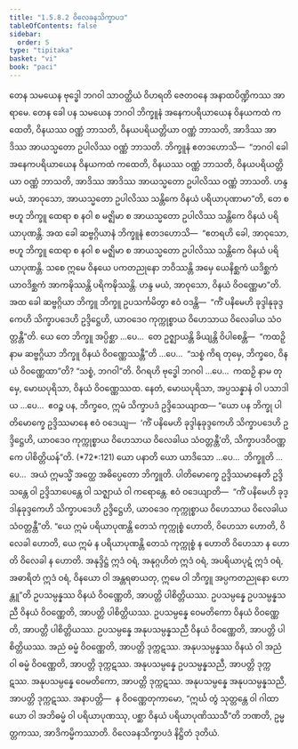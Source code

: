 ```yaml
---
title: "1.5.8.2 ဝိလေခနသိက္ခာပဒ"
tableOfContents: false
sidebar:
  order: 5
type: "tipitaka"
basket: "vi"
book: "paci"
---
```



<DynamicBreadcrumb />

<Division number="438" book="paci">

<Paragraph number="1318" book="paci">
တေန သမယေန ဗုဒ္ဓေါ ဘဂဝါ သာဝတ္ထိယံ ဝိဟရတိ ဇေတဝနေ အနာထပိဏ္ဍိကဿ အာရာမေ. တေန ခေါ ပန သမယေန ဘဂဝါ ဘိက္ခူနံ အနေကပရိယာယေန ဝိနယကထံ ကထေတိ, ဝိနယဿ ဝဏ္ဏံ ဘာသတိ, ဝိနယပရိယတ္တိယာ ဝဏ္ဏံ ဘာသတိ, အာဒိဿ အာဒိဿ အာယသ္မတော ဥပါလိဿ ဝဏ္ဏံ ဘာသတိ. ဘိက္ခူနံ ဧတဒဟောသိ—  “ဘဂဝါ ခေါ အနေကပရိယာယေန ဝိနယကထံ ကထေတိ, ဝိနယဿ ဝဏ္ဏံ ဘာသတိ, ဝိနယပရိယတ္တိယာ ဝဏ္ဏံ ဘာသတိ, အာဒိဿ အာဒိဿ အာယသ္မတော ဥပါလိဿ ဝဏ္ဏံ ဘာသတိ. ဟန္ဒ မယံ, အာဝုသော, အာယသ္မတော ဥပါလိဿ သန္တိကေ ဝိနယံ ပရိယာပုဏာမာ”တိ, တေ စ ဗဟူ ဘိက္ခူ ထေရာ စ နဝါ စ မဇ္ဈိမာ စ အာယသ္မတော ဥပါလိဿ သန္တိကေ ဝိနယံ ပရိယာပုဏန္တိ.
</Paragraph>

<Paragraph number="1319" book="paci">
အထ ခေါ ဆဗ္ဗဂ္ဂိယာနံ ဘိက္ခူနံ ဧတဒဟောသိ—  “ဧတရဟိ ခေါ, အာဝုသော, ဗဟူ ဘိက္ခူ ထေရာ စ နဝါ စ မဇ္ဈိမာ စ အာယသ္မတော ဥပါလိဿ သန္တိကေ ဝိနယံ ပရိယာပုဏန္တိ. သစေ ဣမေ ဝိနယေ ပကတညုနော ဘဝိဿန္တိ အမှေ ယေနိစ္ဆကံ ယဒိစ္ဆကံ ယာဝဒိစ္ဆကံ အာကဍ္ဎိဿန္တိ ပရိကဍ္ဎိဿန္တိ. ဟန္ဒ မယံ, အာဝုသော, ဝိနယံ ဝိဝဏ္ဏေမာ”တိ. အထ ခေါ ဆဗ္ဗဂ္ဂိယာ ဘိက္ခူ ဘိက္ခူ ဥပသင်္ကမိတွာ ဧဝံ ဝဒန္တိ—  “ကိံ ပနိမေဟိ ခုဒ္ဒါနုခုဒ္ဒကေဟိ သိက္ခာပဒေဟိ ဥဒ္ဒိဋ္ဌေဟိ, ယာဝဒေဝ ကုက္ကုစ္စာယ ဝိဟေသာယ ဝိလေခါယ သံဝတ္တန္တီ”တိ.
</Paragraph>

<Paragraph number="1320" book="paci">
ယေ တေ ဘိက္ခူ အပ္ပိစ္ဆာ …ပေ…  တေ ဥဇ္ဈာယန္တိ ခိယျန္တိ ဝိပါစေန္တိ—  “ကထဉှိ နာမ ဆဗ္ဗဂ္ဂိယာ ဘိက္ခူ ဝိနယံ ဝိဝဏ္ဏေဿန္တီ”တိ …ပေ…  “သစ္စံ ကိရ တုမှေ, ဘိက္ခဝေ, ဝိနယံ ဝိဝဏ္ဏေထာ”တိ? “သစ္စံ, ဘဂဝါ”တိ. ဝိဂရဟိ ဗုဒ္ဓေါ ဘဂဝါ …ပေ…  ကထဉှိ နာမ တုမှေ, မောဃပုရိသာ, ဝိနယံ ဝိဝဏ္ဏေဿထ. နေတံ, မောဃပုရိသာ, အပ္ပသန္နာနံ ဝါ ပသာဒါယ …ပေ…  ဧဝဉ္စ ပန, ဘိက္ခဝေ, ဣမံ သိက္ခာပဒံ ဥဒ္ဒိသေယျာထ—
</Paragraph>

</Division>
<Division number="439" book="paci">

<Paragraph number="1321" book="paci">
<Emphasis>“ယော ပန ဘိက္ခု ပါတိမောက္ခေ ဥဒ္ဒိဿမာနေ ဧဝံ ဝဒေယျ—  ‘ကိံ ပနိမေဟိ ခုဒ္ဒါနုခုဒ္ဒကေဟိ သိက္ခာပဒေဟိ ဥဒ္ဒိဋ္ဌေဟိ, ယာဝဒေဝ ကုက္ကုစ္စာယ ဝိဟေသာယ ဝိလေခါယ သံဝတ္တန္တီ’တိ, သိက္ခာပဒဝိဝဏ္ဏကေ ပါစိတ္တိယန်”</Emphasis>တိ. (*72*:<Emphasis>121</Emphasis>)
</Paragraph>

</Division>
<Division number="440" book="paci">

<Paragraph number="1322" book="paci">
<Emphasis>ယော ပနာ</Emphasis>တိ ယော ယာဒိသော …ပေ…  <Emphasis>ဘိက္ခူ</Emphasis>တိ …ပေ…  အယံ ဣမသ္မိံ အတ္ထေ အဓိပ္ပေတော ဘိက္ခူတိ.
</Paragraph>

<Paragraph number="1323" book="paci">
<Emphasis>ပါတိမောက္ခေ ဥဒ္ဒိဿမာနေ</Emphasis>တိ ဥဒ္ဒိသန္တေ ဝါ ဥဒ္ဒိသာပေန္တေ ဝါ သဇ္ဈာယံ ဝါ ကရောန္တေ.
</Paragraph>

<Paragraph number="1324" book="paci">
<Emphasis>ဧဝံ ဝဒေယျာ</Emphasis>တိ—  “ကိံ ပနိမေဟိ ခုဒ္ဒါနုခုဒ္ဒကေဟိ သိက္ခာပဒေဟိ ဥဒ္ဒိဋ္ဌေဟိ, ယာဝဒေဝ ကုက္ကုစ္စာယ ဝိဟေသာယ ဝိလေခါယ သံဝတ္တန္တီ”တိ. “ယေ ဣမံ ပရိယာပုဏန္တိ တေသံ ကုက္ကုစ္စံ ဟောတိ, ဝိဟေသာ ဟောတိ, ဝိလေခါ ဟောတိ, ယေ ဣမံ န ပရိယာပုဏန္တိ တေသံ ကုက္ကုစ္စံ န ဟောတိ ဝိဟေသာ န ဟောတိ ဝိလေခါ န ဟောတိ. အနုဒ္ဒိဋ္ဌံ ဣဒံ ဝရံ, အနုဂ္ဂဟိတံ ဣဒံ ဝရံ, အပရိယာပုဋံ ဣဒံ ဝရံ, အဓာရိတံ ဣဒံ ဝရံ, ဝိနယော ဝါ အန္တရဓာယတု, ဣမေ ဝါ ဘိက္ခူ အပ္ပကတညုနော ဟောန္တူ”တိ ဥပသမ္ပန္နဿ ဝိနယံ ဝိဝဏ္ဏေတိ, အာပတ္တိ ပါစိတ္တိယဿ.
</Paragraph>

</Division>
<Division number="441" book="paci">

<Paragraph number="1325" book="paci">
ဥပသမ္ပန္နေ ဥပသမ္ပန္နသညီ ဝိနယံ ဝိဝဏ္ဏေတိ, အာပတ္တိ ပါစိတ္တိယဿ. ဥပသမ္ပန္နေ ဝေမတိကော ဝိနယံ ဝိဝဏ္ဏေတိ, အာပတ္တိ ပါစိတ္တိယဿ. ဥပသမ္ပန္နေ အနုပသမ္ပန္နသညီ ဝိနယံ ဝိဝဏ္ဏေတိ, အာပတ္တိ ပါစိတ္တိယဿ.
</Paragraph>

<Paragraph number="1326" book="paci">
အညံ ဓမ္မံ ဝိဝဏ္ဏေတိ, အာပတ္တိ ဒုက္ကဋဿ. အနုပသမ္ပန္နဿ ဝိနယံ ဝါ အညံ ဝါ ဓမ္မံ ဝိဝဏ္ဏေတိ, အာပတ္တိ ဒုက္ကဋဿ. အနုပသမ္ပန္နေ ဥပသမ္ပန္နသညီ, အာပတ္တိ ဒုက္ကဋဿ. အနုပသမ္ပန္နေ ဝေမတိကော, အာပတ္တိ ဒုက္ကဋဿ. အနုပသမ္ပန္နေ အနုပသမ္ပန္နသညီ, အာပတ္တိ ဒုက္ကဋဿ.
</Paragraph>

</Division>
<Division number="442" book="paci">

<Paragraph number="1327" book="paci">
အနာပတ္တိ—  န ဝိဝဏ္ဏေတုကာမော, “ဣင်္ဃ တွံ သုတ္တန္တေ ဝါ ဂါထာယော ဝါ အဘိဓမ္မံ ဝါ ပရိယာပုဏဿု, ပစ္ဆာ ဝိနယံ ပရိယာပုဏိဿသီ”တိ ဘဏတိ, ဥမ္မတ္တကဿ, အာဒိကမ္မိကဿာတိ.

</Paragraph>
</Division>

<Paragraph number="1328" type="center" book="paci">
ဝိလေခနသိက္ခာပဒံ နိဋ္ဌိတံ ဒုတိယံ.
</Paragraph>